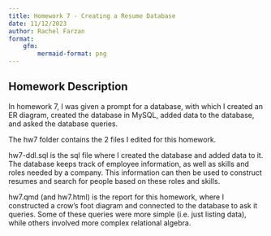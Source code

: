 ```yaml
---
title: Homework 7 - Creating a Resume Database
date: 11/12/2023
author: Rachel Farzan
format:
    gfm:
        mermaid-format: png
---
```

## Homework Description

In homework 7, I was given a prompt for a database, with which I created an ER diagram, created the database in MySQL, added data to the database, and asked the database queries.

The hw7 folder contains the 2 files I edited for this homework.

hw7-ddl.sql is the sql file where I created the database and added data to it. The database keeps track of employee information, as well as skills and roles needed by a company. This information can then be used to construct resumes and search for people based on these roles and skills.

hw7.qmd (and hw7.html) is the report for this homework, where I constructed a crow's foot diagram and connected to the database to ask it queries. Some of these queries were more simple (i.e. just listing data), while others involved more complex relational algebra.